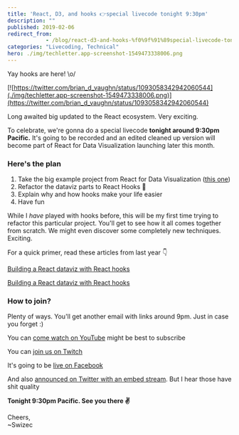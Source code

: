 ```yaml
---
title: 'React, D3, and hooks 👉special livecode tonight 9:30pm'
description: ""
published: 2019-02-06
redirect_from: 
            - /blog/react-d3-and-hooks-%f0%9f%91%89special-livecode-tonight-930pm/swizec/8928
categories: "Livecoding, Technical"
hero: ./img/techletter.app-screenshot-1549473338006.png
---
```

Yay hooks are here! \\o/





[![https://twitter.com/brian_d_vaughn/status/1093058342942060544](./img/techletter.app-screenshot-1549473338006.png)](https://twitter.com/brian_d_vaughn/status/1093058342942060544)



Long awaited big updated to the React ecosystem. Very exciting.



To celebrate, we&#x27;re gonna do a special livecode **tonight around 9:30pm Pacific.** It&#x27;s going to be recorded and an edited cleaned up version will become part of React for Data Visualization launching later this month.



### Here&#x27;s the plan



1. Take the big example project from React for Data Visualization ([this one](https://swizec.github.io/h1b-software-salaries/#*-*-*))
2. Refactor the dataviz parts to React Hooks 🎣
3. Explain why and how hooks make your life easier
4. Have fun



While I _have_ played with hooks before, this will be my first time trying to refactor this particular project. You&#x27;ll get to see how it all comes together from scratch. We might even discover some completely new techniques. Exciting.



For a quick primer, read these articles from last year 👇



[Building a React dataviz with React hooks](https://swizec.com/blog/building-a-react-dataviz-with-react-hooks/swizec/8801)  




[Building a React dataviz with React hooks](https://swizec.com/blog/easy-d3-blackbox-components-react-hooks/swizec/8689)



### How to join?



Plenty of ways. You&#x27;ll get another email with links around 9pm. Just in case you forget :)



You can [come watch on YouTube](https://www.youtube.com/swizecteller) might be best to subscribe



You can [join us on Twitch](https://www.twitch.tv/swizec)



It&#x27;s going to be [live on Facebook](https://facebook.com/swizecpage)



And also [announced on Twitter with an embed stream](https://twitter.com/swizec). But I hear those have shit quality



**Tonight 9:30pm Pacific. See you there ✌️**



Cheers,  
~Swizec